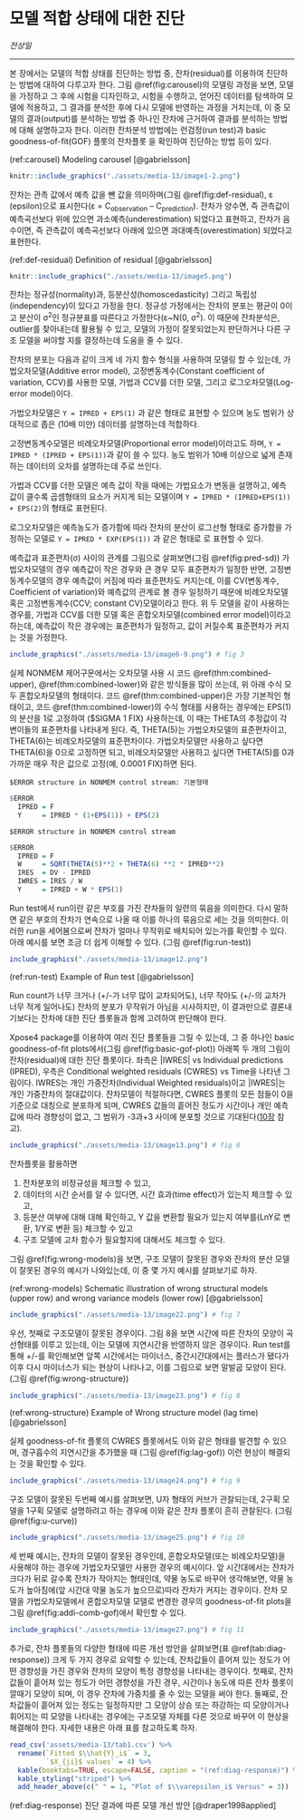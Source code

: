 # 모델 적합 상태에 대한 진단 {#fit}

*전상일*

---

본 장에서는 모델의 적합 상태를 진단하는 방법 중, 잔차(residual)를 이용하여 진단하는 방법에 대하여 다루고자 한다. 그림 \@ref(fig:carousel)의 모델링 과정을 보면, 모델을 가정하고 그 후에 시험을 디자인하고, 시험을 수행하고, 얻어진 데이터를 탐색하여 모델에 적용하고, 그 결과를 분석한 후에 다시 모델에 반영하는 과정을 거치는데, 이 중 모델의 결과(output)를 분석하는 방법 중 하나인 잔차에 근거하여 결과를 분석하는 방법에 대해 설명하고자 한다. 이러한 잔차분석 방법에는 런검정(run test)과 basic goodness-of-fit(GOF) 플롯의 잔차플롯 을 확인하여 진단하는 방법 등이 있다. 

(ref:carousel) Modeling carousel [@gabrielsson]

```r
knitr::include_graphics("./assets/media-13/image1-2.png")
```

잔차는 관측 값에서 예측 값을 뺀 값을 의미하며(그림 \@ref(fig:def-residual), ε (epsilon)으로 표시한다(ε = C<sub>observation</sub> – C<sub>prediction</sub>). 잔차가 양수면, 즉 관측값이 예측곡선보다 위에 있으면 과소예측(underestimation) 되었다고 표현하고, 잔차가 음수이면, 즉 관측값이 예측곡선보다 아래에 있으면 과대예측(overestimation) 되었다고 표현한다.

\index{과대예측}

(ref:def-residual) Definition of residual [@gabrielsson]

```r
knitr::include_graphics("./assets/media-13/image5.png")
```

잔차는 정규성(normality)과, 등분산성(homoscedasticity) 그리고 독립성(independency)이 있다고 가정을 한다. 정규성 가정에서는 잔차의 분포는 평균이 0이고 분산이 σ<sup>2</sup>인 정규분표를 따른다고 가정한다(ε\~N(0, σ<sup>2</sup>). 이 때문에 잔차분석은, outlier를 찾아내는데 활용될 수 있고, 모델의 가정이 잘못되었는지 판단하거나 다른 구조 모델을 써야할 지를 결정하는데 도움을 줄 수 있다. \index{homoscedasticity}

잔차의 분포는 다음과 같이 크게 네 가지 함수 형식을 사용하여 모델링 할 수 있는데, 가법오차모델(Additive error model), 고정변동계수(Constant coefficient of variation, CCV)를 사용한 모델, 가법과 CCV를 더한 모델, 그리고 로그오차모델(Log-error model)이다. \index{CCV, Constant coefficient of variation}

가법오차모델은 `Y = IPRED + EPS(1)` 과 같은 형태로 표현할 수 있으며 농도 범위가 상대적으로 좁은 (10배 미만) 데이터를 설명하는데 적합하다.

고정변동계수모델은 비례오차모델(Proportional error model)이라고도 하며, `Y = IPRED * (IPRED + EPS(1))`과 같이 쓸 수 있다. 농도 범위가 10배 이상으로 넓게 존재하는 데이터의 오차를 설명하는데 주로 쓰인다.

가법과 CCV를 더한 모델은 예측 값이 작을 때에는 가법요소가 변동을 설명하고, 예측 값이 클수록 곱셈형태의 요소가 커지게 되는 모델이며 `Y = IPRED * (IPRED+EPS(1)) + EPS(2)`의 형태로 표현된다.

로그오차모델은 예측농도가 증가함에 따라 잔차의 분산이 로그선형 형태로 증가함을 가정하는 모델로 `Y = IPRED * EXP(EPS(1))` 과 같은 형태로 로 표현할 수 있다.

예측값과 표준편차(σ) 사이의 관계를 그림으로 살펴보면(그림 \@ref(fig:pred-sd)) 가법오차모델의 경우 예측값이 작은 경우와 큰 경우 모두 표준편차가 일정한 반면, 고정변동계수모델의 경우 예측값이 커짐에 따라 표준편차도 커지는데, 이를 CV(변동계수, Coefficient of variation)와 예측값의 관계로 볼 경우 일정하기 때문에 비례오차모델 혹은 고정변동계수(CCV; constant CV)모델이라고 한다. 위 두 모델을 같이 사용하는 경우를, 가법과 CCV를 더한 모델 혹은 혼합오차모델(combined error model)이라고 하는데, 예측값이 작은 경우에는 표준편차가 일정하고, 값이 커질수록 표준편차가 커지는 것을 가정한다.

\index{혼합오차모델}

```r
include_graphics("./assets/media-13/image6-9.png") # fig 3
```


실제 NONMEM 제어구문에서는 오차모델 사용 시 코드 \@ref(thm:combined-upper), \@ref(thm:combined-lower)와 같은 방식들을 많이 쓰는데, 위 아래 수식 모두 혼합오차모델의 형태이다. 코드  \@ref(thm:combined-upper)은 가장 기본적인 형태이고,  코드 \@ref(thm:combined-lower)의 수식 형태를 사용하는 경우에는 EPS(1)의 분산을 1로 고정하여 ($SIGMA 1 FIX) 사용하는데, 이 때는 THETA의 추정값이 각 변이들의 표준편차를 나타내게 된다. 즉, THETA(5)는 가법오차모델의 표준편차이고, THETA(6)는 비례오차모델의 표준편차이다. 가법오차모델만 사용하고 싶다면 THETA(6)을 0으로 고정하면 되고, 비례오차모델만 사용하고 싶다면 THETA(5)를 0과 가까운 매우 작은 값으로 고정(예, 0.0001 FIX)하면 된다.

```theorem
$ERROR structure in NONMEM control stream: 기본형태
```

```r
$ERROR
  IPRED = F
  Y     = IPRED * (1+EPS(1)) + EPS(2)
```

```theorem
$ERROR structure in NONMEM control stream
```

```r
$ERROR
  IPRED = F
  W     = SQRT(THETA(5)**2 + THETA(6) **2 * IPRED**2)
  IRES  = DV - IPRED
  IWRES = IRES / W
  Y     = IPRED + W * EPS(1)
```


Run test에서 run이란 같은 부호를 가진 잔차들의 일련의 묶음을 의미한다. 다시 말하면 같은 부호의 잔차가 연속으로 나올 때 이를 하나의 묶음으로 세는 것을 의미한다. 이러한 run을 세어봄으로써 잔차가 얼마나 무작위로 배치되어 있는가를 확인할 수 있다. 아래 예시를 보면 조금 더 쉽게 이해할 수 있다. (그림 \@ref(fig:run-test))

```r
include_graphics("./assets/media-13/image12.png")
```

(ref:run-test) Example of Run test [@gabrielsson]

Run count가 너무 크거나 (+/-가 너무 많이 교차되어도), 너무 작아도 (+/-의 교차가 너무 적게 일어나도) 잔차의
분포가 무작위가 아님을 시사하지만, 이 결과만으로 결론내기보다는 잔차에 대한 진단 플롯들과 함께 고려하여 판단해야 한다.

Xpose4 package를 이용하여 여러 진단 플롯들을 그릴 수 있는데, 그 중 하나인 basic goodness-of-fit plots에서(그림 \@ref(fig:basic-gof-plot)) 아래쪽 두 개의 그림이 잔차(residual)에 대한 진단 플롯이다. 좌측은 |IWRES| vs Individual predictions (IPRED), 우측은 Conditional weighted residuals (CWRES) vs Time을 나타낸 그림이다. IWRES는 개인 가중잔차(Individual Weighted residuals)이고 |IWRES|는 개인 가중잔차의 절대값이다. 잔차모델이 적절하다면, CWRES 플롯의 모든 점들이 0을 기준으로 대칭으로 분포하게 되며, CWRES 값들의 흩어진 정도가 시간이나 개인 예측 값에 따라 경향성이 없고, 그 범위가 -3과+3 사이에 분포할 것으로 기대된다([10장](#use-of-xpose4) 참고).

```r
include_graphics("./assets/media-13/image13.png") # fig 6
```

잔차플롯을 활용하면 

1. 잔차분포의 비정규성을 체크할 수 있고, 
2. 데이터의 시간 순서를 알 수 있다면, 시간 효과(time effect)가 있는지 체크할 수 있고, 
3. 등분산 여부에 대해 대해 확인하고, Y 값을 변환할 필요가 있는지 여부를(LnY로 변환, 1/Y로 변환 등) 체크할 수 있고 
4. 구조 모델에 고차 함수가 필요할지에 대해서도 체크할 수 있다. 

그림 \@ref(fig:wrong-models)을 보면, 구조 모델이 잘못된 경우와 잔차의 분산 모델이 잘못된 경우의 예시가 나와있는데, 이 중 몇 가지 예시를 살펴보기로 하자.

(ref:wrong-models) Schematic illustration of wrong structural models (upper row) and wrong variance models (lower row) [@gabrielsson]

```r
include_graphics("./assets/media-13/image22.png") # fig 7
```


우선, 첫째로 구조모델이 잘못된 경우이다. 그림 8을 보면 시간에 따른 잔차의 모양이 곡선형태를 이루고 있는데, 이는 모델에 지연시간을 반영하지 않은 경우이다. Run test를 통해 +/-를 확인해보면 앞쪽 시간에서는 마이너스, 중간시간대에서는 플러스가 됐다가 이후 다시 마이너스가 되는 현상이 나타나고, 이를 그림으로 보면 말발굽 모양이 된다. (그림 \@ref(fig:wrong-structure))

```r
include_graphics("./assets/media-13/image23.png") # fig 8
```

(ref:wrong-structure) Example of Wrong structure model (lag time) [@gabrielsson]

실제 goodness-of-fit 플롯의 CWRES 플롯에서도 이와 같은 형태를 발견할 수 있으며, 경구흡수의 지연시간을 추가했을 때 (그림 \@ref(fig:lag-gof)) 이런 현상이 해결되는 것을 확인할 수 있다.

```r
include_graphics("./assets/media-13/image24.png") # fig 9
```

구조 모델이 잘못된 두번째 예시를 살펴보면, U자 형태의 커브가 관찰되는데, 2구획 모델을 1구획 모델로 설명하려고 하는 경우에 이와 같은 잔차 플롯이 흔히 관찰된다. (그림 \@ref(fig:u-curve))

```r
include_graphics("./assets/media-13/image25.png") # fig 10
```

세 번째 예시는, 잔차의 모델이 잘못된 경우인데, 혼합오차모델(또는 비례오차모델)을 사용해야 하는 경우에 가법오차모델만 사용한 경우의 예시이다. 앞 시간대에서는 잔차가 크다가 뒤로 갈수록 잔차가 작아지는 형태인데, 약물 농도로 바꾸어 생각해보면, 약물 농도가 높아짐에(앞 시간대 약물 농도가 높으므로)따라 잔차가 커지는 경우이다. 잔차 모델을 가법오차모델에서 혼합오차모델 모델로 변경한 경우의 goodness-of-fit plots을 그림 \@ref(fig:addi-comb-gof)에서 확인할 수 있다.

```r
include_graphics("./assets/media-13/image27.png") # fig 11
```

추가로, 잔차 플롯들의 다양한 형태에 따른 개선 방안을 살펴보면(표 \@ref(tab:diag-response)) 크게 두 가지 경우로 요약할 수 있는데, 잔차값들이 흩어져 있는 정도가 어떤 경향성을 가진 경우와 잔차의 모양이 특정 경향성을 나타내는 경우이다. 첫째로, 잔차값들이 흩어져 있는 정도가 어떤 경향성을 가진 경우, 시간이나 농도에 따른 잔차 플롯이 깔때기 모양이 되며, 이 경우 잔차에 가중치를 줄 수 있는 모델을 써야 한다. 둘째로, 잔차값들이 흩어져 있는 정도는 일정하지만 그 모양이 상승 또는 하강하는 띠 모양이거나 휘어지는 띠 모양을 나타내는 경우에는 구조모델 자체를 다른 것으로 바꾸어 이 현상을 해결해야 한다. 자세한 내용은 아래 표를 참고하도록 하자.

```r
read_csv('assets/media-13/tab1.csv') %>% 
  rename(`Fitted $\\hat{Y}_i$` = 3,
         `$X_{ji}$ values` = 4) %>% 
  kable(booktabs=TRUE, escape=FALSE, caption = "(ref:diag-response)") %>% 
  kable_styling("striped") %>% 
  add_header_above(c(" " = 1, "Plot of $\\varepsilon_i$ Versus" = 3))
```

(ref:diag-response) 진단 결과에 따른 모델 개선 방안 [@draper1998applied]

